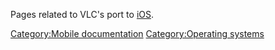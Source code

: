 {{lowercase}}
Pages related to VLC's port to [[Documentation:iOS|iOS]].

[[Category:Mobile documentation]]
[[Category:Operating systems]]